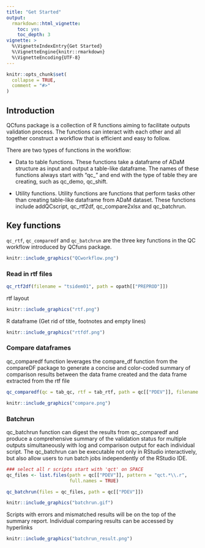 ```yaml
---
title: "Get Started"
output: 
  rmarkdown::html_vignette:
    toc: yes
    toc_depth: 3
vignette: >
  %\VignetteIndexEntry{Get Started}
  %\VignetteEngine{knitr::rmarkdown}
  %\VignetteEncoding{UTF-8}
---
```


```r
knitr::opts_chunk$set(
  collapse = TRUE,
  comment = "#>"
)
```

## Introduction
QCfuns package is a collection of R functions aiming to facilitate outputs validation
process. The functions can interact with each other and all together construct
a workflow that is efficient and easy to follow.

There are two types of functions in the workflow:

* Data to table functions. These functions take a dataframe of ADaM structure
as input and output a table-like dataframe. The names of these functions always
start with "qc_" and end with the type of table they are creating, 
such as qc_demo, qc_shift.

* Utility functions. Utility functions are functions that perform tasks
other than creating table-like dataframe from ADaM dataset. These functions
include addQCscript, qc_rtf2df, qc_compare2xlsx and qc_batchrun.

## Key functions
`qc_rtf`, `qc_comparedf` and `qc_batchrun` are the three key functions in the QC
workflow introduced by QCfuns package.

```r
knitr::include_graphics("QCworkflow.png")
```

### Read in rtf files

```r
qc_rtf2df(filename = "tsidem01", path = opath[["PREPROD"]])
```

rtf layout

```r
knitr::include_graphics("rtf.png")
```

R dataframe (Get rid of title, footnotes and empty lines)

```r
knitr::include_graphics("rtfdf.png")
```

### Compare dataframes
qc_comparedf function leverages the compare_df function from the compareDF package to generate a concise and color-coded summary of comparison results between the data frame created and the data frame extracted from the rtf file

```r
qc_comparedf(qc = tab_qc, rtf = tab_rtf, path = qc[["PDEV"]], filename = "tsidem01", keep_unchanged_rows = TRUE)
```

```r
knitr::include_graphics("compare.png")
```

### Batchrun
qc_batchrun function can digest the results from qc_comparedf and produce a comprehensive summary of the validation status for multiple outputs simultaneously with log and comparison output for each individual script. The qc_batchrun can be executable not only in RStudio interactively, but also allow users to run batch jobs independently of the RStudio IDE.

```r
### select all r scripts start with 'qct' on SPACE
qc_files <- list.files(path = qc[["PDEV"]], pattern = "qct.*\\.r", 
                       full.names = TRUE)

qc_batchrun(files = qc_files, path = qc[["PDEV"]])
```

```r
knitr::include_graphics("batchrun.gif")
```

Scripts with errors and mismatched results will be on the top of the summary report. Individual comparing results can be accessed by hyperlinks

```r
knitr::include_graphics("batchrun_result.png")
```
